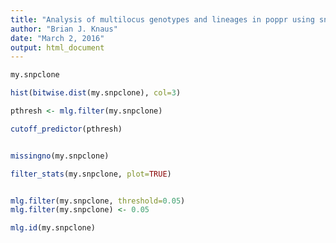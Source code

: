 ```yaml
---
title: "Analysis of multilocus genotypes and lineages in poppr using snpclone objects"
author: "Brian J. Knaus"
date: "March 2, 2016"
output: html_document
---
```






```r
my.snpclone

hist(bitwise.dist(my.snpclone), col=3)

pthresh <- mlg.filter(my.snpclone)

cutoff_predictor(pthresh)


missingno(my.snpclone)

filter_stats(my.snpclone, plot=TRUE)


mlg.filter(my.snpclone, threshold=0.05)
mlg.filter(my.snpclone) <- 0.05

mlg.id(my.snpclone)



```






